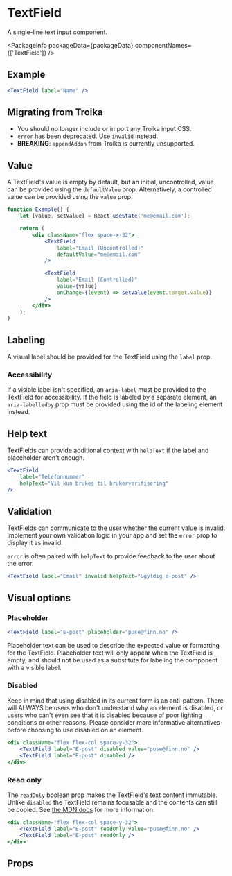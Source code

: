 
# TextField

A single-line text input component.

<PackageInfo packageData={packageData} componentNames={['TextField']} />

## Example

```jsx example
<TextField label="Name" />
```

## Migrating from Troika

-   You should no longer include or import any Troika input CSS.
-   `error` has been deprecated. Use `invalid` instead.
-   **BREAKING**: `appendAddon` from Troika is currently unsupported.

## Value

A TextField's value is empty by default, but an initial, uncontrolled, value can
be provided using the `defaultValue` prop. Alternatively, a controlled value can
be provided using the `value` prop.

```jsx example
function Example() {
    let [value, setValue] = React.useState('me@email.com');

    return (
        <div className="flex space-x-32">
            <TextField
                label="Email (Uncontrolled)"
                defaultValue="me@email.com"
            />

            <TextField
                label="Email (Controlled)"
                value={value}
                onChange={(event) => setValue(event.target.value)}
            />
        </div>
    );
}
```

## Labeling

A visual label should be provided for the TextField using the `label` prop.

### Accessibility

If a visible label isn't specified, an `aria-label` must be provided to the
TextField for accessibility. If the field is labeled by a separate element, an
`aria-labelledby` prop must be provided using the id of the labeling element
instead.

## Help text

TextFields can provide additional context with `helpText` if the label and
placeholder aren't enough.

```jsx example
<TextField
    label="Telefonnummer"
    helpText="Vil kun brukes til brukerverifisering"
/>
```

## Validation

TextFields can communicate to the user whether the current value is invalid.
Implement your own validation logic in your app and set the `error` prop to
display it as invalid.

`error` is often paired with `helpText` to provide feedback to the user about
the error.

```jsx example
<TextField label="Email" invalid helpText="Ugyldig e-post" />
```

## Visual options

### Placeholder

```jsx example
<TextField label="E-post" placeholder="puse@finn.no" />
```

Placeholder text can be used to describe the expected value or formatting for
the TextField. Placeholder text will only appear when the TextField is empty,
and should not be used as a substitute for labeling the component with a visible
label.

### Disabled

Keep in mind that using disabled in its current form is an anti-pattern. There
will ALWAYS be users who don't understand why an element is disabled, or users
who can't even see that it is disabled because of poor lighting conditions or
other reasons. Please consider more informative alternatives before choosing to
use disabled on an element.

```jsx example
<div className="flex flex-col space-y-32">
    <TextField label="E-post" disabled value="puse@finn.no" />
    <TextField label="E-post" disabled />
</div>
```

### Read only

The `readOnly` boolean prop makes the TextField's text content immutable. Unlike
`disabled` the TextField remains focusable and the contents can still be copied.
See
[the MDN docs](https://developer.mozilla.org/en-US/docs/Web/HTML/Attributes/readonly)
for more information.

```jsx example
<div className="flex flex-col space-y-32">
    <TextField label="E-post" readOnly value="puse@finn.no" />
    <TextField label="E-post" readOnly />
</div>
```

## Props

```props packages/textfield/src/component.tsx

```
